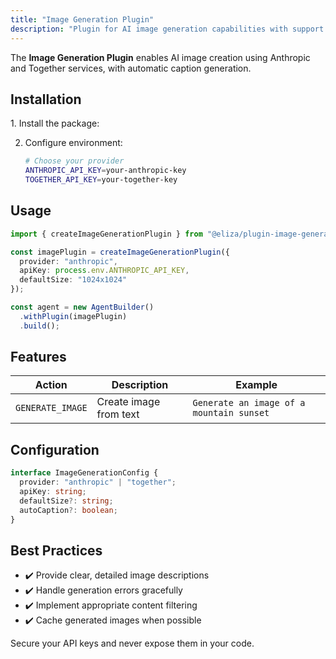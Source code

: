 ```yaml
---
title: "Image Generation Plugin"
description: "Plugin for AI image generation capabilities with support for multiple providers"
---
```



The **Image Generation Plugin** enables AI image creation using Anthropic and Together services, with automatic caption generation.

## Installation

<Steps>
1. Install the package:
   <PackageManagers pkg="@eliza/plugin-image-generation@0.25.6-alpha.1" />

2. Configure environment:
   ```bash
   # Choose your provider
   ANTHROPIC_API_KEY=your-anthropic-key
   TOGETHER_API_KEY=your-together-key
   ```
</Steps>

## Usage

```typescript
import { createImageGenerationPlugin } from "@eliza/plugin-image-generation";

const imagePlugin = createImageGenerationPlugin({
  provider: "anthropic",
  apiKey: process.env.ANTHROPIC_API_KEY,
  defaultSize: "1024x1024"
});

const agent = new AgentBuilder()
  .withPlugin(imagePlugin)
  .build();
```

## Features

| Action | Description | Example |
|--------|-------------|---------|
| `GENERATE_IMAGE` | Create image from text | `Generate an image of a mountain sunset` |

## Configuration

```typescript
interface ImageGenerationConfig {
  provider: "anthropic" | "together";
  apiKey: string;
  defaultSize?: string;
  autoCaption?: boolean;
}
```

## Best Practices

- ✔️ Provide clear, detailed image descriptions
- ✔️ Handle generation errors gracefully
- ✔️ Implement appropriate content filtering
- ✔️ Cache generated images when possible

<Aside type="caution">
Secure your API keys and never expose them in your code.
</Aside>

